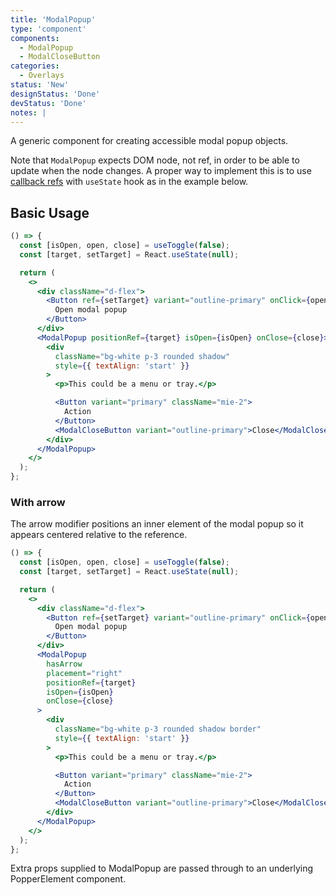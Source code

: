 ```yaml
---
title: 'ModalPopup'
type: 'component'
components:
  - ModalPopup
  - ModalCloseButton
categories:
  - Overlays
status: 'New'
designStatus: 'Done'
devStatus: 'Done'
notes: |
---
```


A generic component for creating accessible modal popup objects.

Note that `ModalPopup` expects DOM node, not ref, in order to be able to update when the node changes.
A proper way to implement this is to use [callback refs](https://reactjs.org/docs/refs-and-the-dom.html#callback-refs) with `useState` hook as in the example below.

## Basic Usage

```jsx live
() => {
  const [isOpen, open, close] = useToggle(false);
  const [target, setTarget] = React.useState(null);

  return (
    <>
      <div className="d-flex">
        <Button ref={setTarget} variant="outline-primary" onClick={open}>
          Open modal popup
        </Button>
      </div>
      <ModalPopup positionRef={target} isOpen={isOpen} onClose={close}>
        <div
          className="bg-white p-3 rounded shadow"
          style={{ textAlign: 'start' }}
        >
          <p>This could be a menu or tray.</p>

          <Button variant="primary" className="mie-2">
            Action
          </Button>
          <ModalCloseButton variant="outline-primary">Close</ModalCloseButton>
        </div>
      </ModalPopup>
    </>
  );
};
```

### With arrow

The arrow modifier positions an inner element of the modal popup so it appears centered relative to the reference.

```jsx live
() => {
  const [isOpen, open, close] = useToggle(false);
  const [target, setTarget] = React.useState(null);

  return (
    <>
      <div className="d-flex">
        <Button ref={setTarget} variant="outline-primary" onClick={open}>
          Open modal popup
        </Button>
      </div>
      <ModalPopup
        hasArrow
        placement="right"
        positionRef={target}
        isOpen={isOpen}
        onClose={close}
      >
        <div
          className="bg-white p-3 rounded shadow border"
          style={{ textAlign: 'start' }}
        >
          <p>This could be a menu or tray.</p>

          <Button variant="primary" className="mie-2">
            Action
          </Button>
          <ModalCloseButton variant="outline-primary">Close</ModalCloseButton>
        </div>
      </ModalPopup>
    </>
  );
};
```

Extra props supplied to ModalPopup are passed through to an underlying PopperElement component.
